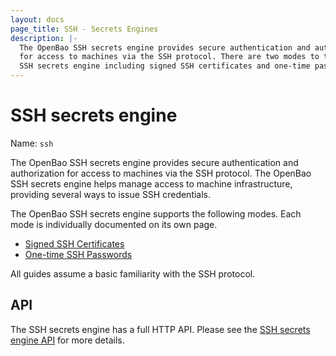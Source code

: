 ```yaml
---
layout: docs
page_title: SSH - Secrets Engines
description: |-
  The OpenBao SSH secrets engine provides secure authentication and authorization
  for access to machines via the SSH protocol. There are two modes to the OpenBao
  SSH secrets engine including signed SSH certificates and one-time passwords.
---
```


# SSH secrets engine

Name: `ssh`

The OpenBao SSH secrets engine provides secure authentication and authorization
for access to machines via the SSH protocol. The OpenBao SSH secrets engine helps
manage access to machine infrastructure, providing several ways to issue SSH
credentials.

The OpenBao SSH secrets engine supports the following modes. Each mode is
individually documented on its own page.

- [Signed SSH Certificates](/vault/docs/secrets/ssh/signed-ssh-certificates)
- [One-time SSH Passwords](/vault/docs/secrets/ssh/one-time-ssh-passwords)

All guides assume a basic familiarity with the SSH protocol.

## API

The SSH secrets engine has a full HTTP API. Please see the
[SSH secrets engine API](/vault/api-docs/secret/ssh) for more
details.
